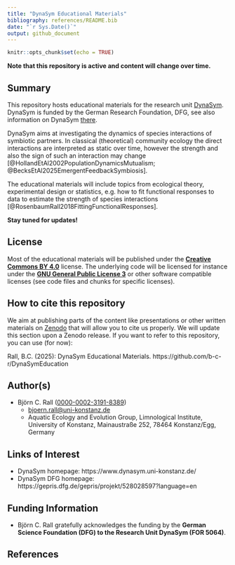 ```yaml
---
title: "DynaSym Educational Materials"
bibliography: references/README.bib
date: "`r Sys.Date()`"
output: github_document
---
```


```r
knitr::opts_chunk$set(echo = TRUE)
```

**Note that this repository is active and content will change over time.**

## Summary

This repository hosts educational materials for the research unit [DynaSym](https://www.dynasym.uni-konstanz.de/). DynaSym is funded by the German Research Foundation, DFG, see also information on DynaSym [there](https://gepris.dfg.de/gepris/projekt/528028597?language=en).

DynaSym aims at investigating the dynamics of species interactions of symbiotic partners. In classical (theoretical) community ecology the direct interactions are interpreted as static over time, however the strength and also the sign of such an interaction may change [@HollandEtAl2002PopulationDynamicsMutualism; @BecksEtAl2025EmergentFeedbackSymbiosis].

The educational materials will include topics from ecological theory, experimental design or statistics, e.g. how to fit functional responses to data to estimate the strength of species interactions [@RosenbaumRall2018FittingFunctionalResponses].

**Stay tuned for updates!**


## License

Most of the educational materials will be published under the [**Creative Commons BY 4.0**](https://creativecommons.org/licenses/by/4.0/) license. The underlying code will be licensed for instance under the [**GNU General Public License 3**](https://www.gnu.org/licenses/gpl-3.0.html) or other software compatible licenses (see code files and chunks for specific licenses).

## How to cite this repository

We aim at publishing parts of the content like presentations or other written materials on [Zenodo](https://zenodo.org/) that will allow you to cite us properly. We will update this section upon a Zenodo release. If you want to refer to this repository, you can use (for now):

Rall, B.C. (2025): DynaSym Educational Materials. https://github.com/b-c-r/DynaSymEducation


## Author(s)

-   Björn C. Rall ([0000-0002-3191-8389](https://orcid.org/0000-0002-3191-8389))
    -   [bjoern.rall@uni-konstanz.de](mailto:bjoern.rall@uni-konstanz.de)
    -   Aquatic Ecology and Evolution Group, Limnological Institute, University of Konstanz, Mainaustraße 252, 78464 Konstanz/Egg, Germany

## Links of Interest

-   DynaSym homepage: https://www.dynasym.uni-konstanz.de/
-   DynaSym DFG homepage: https://gepris.dfg.de/gepris/projekt/528028597?language=en

## Funding Information

-   Björn C. Rall gratefully acknowledges the funding by the **German Science Foundation (DFG) to the Research Unit DynaSym (FOR 5064)**.

## References
